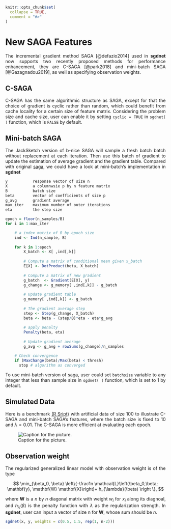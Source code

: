 
```r
knitr::opts_chunk$set(
  collapse = TRUE,
  comment = "#>"
)
```

# New SAGA Features

<p style="text-align:justify;">
The incremental gradient method SAGA [@defazio2014] used in **sgdnet** now supports two recently proposed methods for performance enhancement, they are C-SAGA [@park2018] and mini-batch SAGA [@Gazagnadou2019], as well as specifying observation weights.
</p>

## C-SAGA

<p style="text-align:justify;">
C-SAGA has the same algorithmic structure as SAGA, except for that the choice of gradient is cyclic rather than random, which could benefit from cache locality for a certain size of feature matrix. Considering the problem size and cache size, user can enable it by setting ```cyclic = TRUE``` in ```sgdnet( )``` function, which is ```FALSE``` by default. 
</p>

## Mini-batch SAGA

<p style="text-align:justify;">
The JackSketch version of b-nice SAGA will sample a fresh batch batch without replacement at each iteration. Then use this batch of gradient to update the estimation of average gradient and the gradient table. Compared with original [saga](https://jolars.github.io/sgdnet/articles/algorithm.html), we could have a look at mini-batch's implementation in **sgdnet**
</p>


```r
y           response vector of size n
X           a columnwsie p by n feature matrix
B           batch size
beta        vector of coefficients of size p
g_avg       gradient average
max_iter    maximum number of outer iterations
eta         the step size

epoch = floor(n_samples/B)
for i in 1:max_iter

    # a index matrix of B by epoch size
    ind <- Ind(n_sample, B)
    
    for k in 1:epoch
        X_batch <- X[ ,ind[,k]]
        
        # Compute a matrix of conditional mean given x_batch
        E[X] <- DotProduct(beta, X_batch)
        
        # Compute a matrix of new gradient
        g_batch  <- Gradient(E[X], y)
        g_change <- g_memory[ ,ind[,k]] - g_batch
        
        # Update gradient table
        g_memory[ ,ind[,k]] <- g_batch
        
        # The gradient average step
        step <- Step(g_change, X_batch)
        beta <- beta - (step/B)*eta - eta*g_avg
        
        # apply penalty
        Penalty(beta, eta)
        
        # Update gradient average
        g_avg <- g_avg + rowSums(g_change)/n_samples

    # Check convergence
    if (MaxChange(beta)/Max(beta) < thresh)  
      stop # algorithm as converged

```

<p style="text-align:justify;">
To use mini-batch version of saga, user could set ```batchsize``` variable to any integer that less than sample size in ```sgdnet( )``` function, which is set to 1 by default.
</p>

## Simulated Data

<p style="text-align:justify;">
Here is a benchmark [(R Sript)](https://github.com/wzzlcss/wzzlcss.github.io/blob/master/Rscript/2.3/artifical_bench.R) with artificial data of size 100 to illustrate C-SAGA and mini-batch SAGA's features, where the batch size is fixed to 10 and $\lambda = 0.01$. The C-SAGA is more efficient at evaluating each epoch.
</p>

![Caption for the picture.](./figure/artifical_data_bench.png)

## Observation weight
<p style="text-align:justify;">
The regularized generalized linear model with observation weight is of the type
</p>
$$
\min_{\beta_0, \beta} \left\{-\frac1n \mathcal{L}\left(\beta_0,\beta; \mathbf{y}, \mathbf{W} \mathbf{X}\right)+ h_{\lambda}(\beta) \right \},
$$
<p style="text-align:justify;">
where $\mathbf{W}$ is a $n$ by $n$ diagonal matrix with weight $w_i$ for $x_i$ along its diagnoal, and $h_{\lambda}(\beta)$ is the penalty function with $\lambda$ as the regularization strength. In **sgdnet**, user can input a vector of size n for $\mathbf{W}$, whose sum should be $n$.
</p>

```r
sgdnet(x, y, weights = c(0.5, 1.5, rep(1, n-2)))
```


